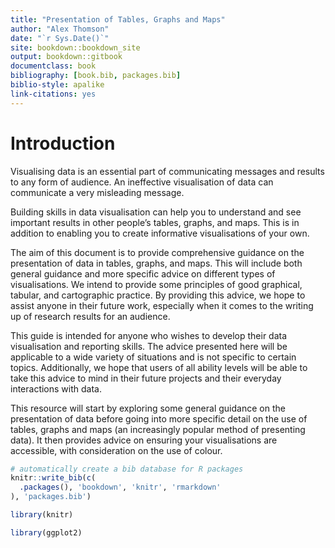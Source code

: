 --- 
title: "Presentation of Tables, Graphs and Maps"
author: "Alex Thomson"
date: "`r Sys.Date()`"
site: bookdown::bookdown_site
output: bookdown::gitbook
documentclass: book
bibliography: [book.bib, packages.bib]
biblio-style: apalike
link-citations: yes
---

# Introduction

Visualising data is an essential part of communicating messages and results to any form of audience. An ineffective visualisation of data can communicate a very misleading message. 

Building skills in data visualisation can help you to understand and see important results in other people’s tables, graphs, and maps. This is in addition to enabling you to create informative visualisations of your own.

The aim of this document is to provide comprehensive guidance on the presentation of data in tables, graphs, and maps. This will include both general guidance and more specific advice on different types of visualisations. We intend to provide some principles of good graphical, tabular, and cartographic practice. By providing this advice, we hope to assist anyone in their future work, especially when it comes to the writing up of research results for an audience.  

This guide is intended for anyone who wishes to develop their data visualisation and reporting skills. The advice presented here will be applicable to a wide variety of situations and is not specific to certain topics. Additionally, we hope that users of all ability levels will be able to take this advice to mind in their future projects and their everyday interactions with data.

This resource will start by exploring some general guidance on the presentation of data before going into more specific detail on the use of tables, graphs and maps (an increasingly popular method of presenting data). It then provides advice on ensuring your visualisations are accessible, with consideration on the use of colour. 

```{r include=FALSE}
# automatically create a bib database for R packages
knitr::write_bib(c(
  .packages(), 'bookdown', 'knitr', 'rmarkdown'
), 'packages.bib')

library(knitr)
```

```{r}
library(ggplot2)
```

